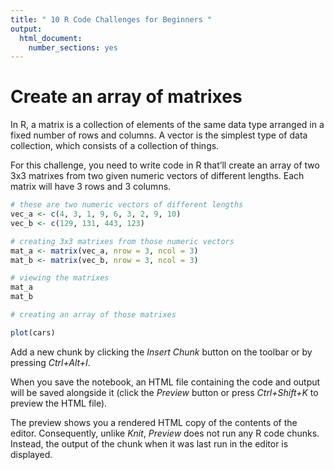 ```yaml
---
title: " 10 R Code Challenges for Beginners "
output: 
  html_document: 
    number_sections: yes
---
```


# Create an array of matrixes

In R, a matrix is a collection of elements of the same data type arranged in a fixed number of rows and columns. A vector is the simplest type of data collection, which consists of a collection of things.

For this challenge, you need to write code in R that'll create an array of two 3x3 matrixes from two given numeric vectors of different lengths. Each matrix will have 3 rows and 3 columns.

```r
# these are two numeric vectors of different lengths
vec_a <- c(4, 3, 1, 9, 6, 3, 2, 9, 10)
vec_b <- c(129, 131, 443, 123)

# creating 3x3 matrixes from those numeric vectors
mat_a <- matrix(vec_a, nrow = 3, ncol = 3)
mat_b <- matrix(vec_b, nrow = 3, ncol = 3)

# viewing the matrixes
mat_a
mat_b

# creating an array of those matrixes

```


```r
plot(cars)
```

Add a new chunk by clicking the *Insert Chunk* button on the toolbar or by pressing *Ctrl+Alt+I*.

When you save the notebook, an HTML file containing the code and output will be saved alongside it (click the *Preview* button or press *Ctrl+Shift+K* to preview the HTML file).

The preview shows you a rendered HTML copy of the contents of the editor. Consequently, unlike *Knit*, *Preview* does not run any R code chunks. Instead, the output of the chunk when it was last run in the editor is displayed.
